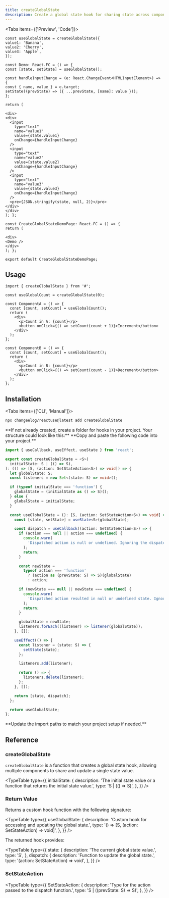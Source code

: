 ```yaml
---
title: createGlobalState
description: Create a global state hook for sharing state across components
---
```


<Tabs items={['Preview', 'Code']}>
  <Tab value="Preview">
    <CreateGlobalStateDemoPage />
  </Tab>
  ```tsx tab="Code"
const useGlobalState = createGlobalState({
  value1: 'Banana',
  value2: 'Cherry',
  value3: 'Apple',
});

const Demo: React.FC = () => {
const [state, setState] = useGlobalState();

const handleInputChange = (e: React.ChangeEvent<HTMLInputElement>) => {
const { name, value } = e.target;
setState((prevState) => ({ ...prevState, [name]: value }));
};

return (

<div>
  <div>
    <input
      type="text"
      name="value1"
      value={state.value1}
      onChange={handleInputChange}
    />
    <input
      type="text"
      name="value2"
      value={state.value2}
      onChange={handleInputChange}
    />
    <input
      type="text"
      name="value3"
      value={state.value3}
      onChange={handleInputChange}
    />
    <pre>{JSON.stringify(state, null, 2)}</pre>
  </div>
</div>
); };

const CreateGlobalStateDemoPage: React.FC = () => {
return (

<div>
  <Demo />
</div>
); };

export default CreateGlobalStateDemoPage;
```
</Tabs>

## Usage

```tsx
import { createGlobalState } from '#';

const useGlobalCount = createGlobalState(0);

const ComponentA = () => {
  const [count, setCount] = useGlobalCount();
  return (
    <div>
      <p>Count in A: {count}</p>
      <button onClick={() => setCount(count + 1)}>Increment</button>
    </div>
  );
};

const ComponentB = () => {
  const [count, setCount] = useGlobalCount();
  return (
    <div>
      <p>Count in B: {count}</p>
      <button onClick={() => setCount(count - 1)}>Decrement</button>
    </div>
  );
};
```

## Installation

<Tabs items={['CLI', 'Manual']}>
```bash tab="CLI"
npx changeelog/reactuse@latest add createGlobalState
```

  <Tab value="Manual">
<Steps>
<Step>
**If not already created, create a folder for hooks in your project. Your structure could look like this:**

<Files>
  <Folder name="app" defaultOpen>
    <File name="layout.tsx" />
    <File name="page.tsx" />
    <File name="global.css" />
  </Folder>
  <Folder name="components">
    <File name="button.tsx" />
    <File name="tabs.tsx" />
    <File name="dialog.tsx" />
  </Folder>
    <Folder name="hooks">
    <File name="hook.ts" />
    <File name="custom-hook.ts" />
  </Folder>
  <File name="package.json" />
</Files>
 </Step>
<Step>
**Copy and paste the following code into your project.**

```ts tab="Manual"
import { useCallback, useEffect, useState } from 'react';

export const createGlobalState = <S>(
  initialState: S | (() => S),
): (() => [S, (action: SetStateAction<S>) => void]) => {
  let globalState: S;
  const listeners = new Set<(state: S) => void>();

  if (typeof initialState === 'function') {
    globalState = (initialState as () => S)();
  } else {
    globalState = initialState;
  }

  const useGlobalState = (): [S, (action: SetStateAction<S>) => void] => {
    const [state, setState] = useState<S>(globalState);

    const dispatch = useCallback((action: SetStateAction<S>) => {
      if (action === null || action === undefined) {
        console.warn(
          'Dispatched action is null or undefined. Ignoring the dispatch.',
        );
        return;
      }

      const newState =
        typeof action === 'function'
          ? (action as (prevState: S) => S)(globalState)
          : action;

      if (newState === null || newState === undefined) {
        console.warn(
          'Dispatched action resulted in null or undefined state. Ignoring the dispatch.',
        );
        return;
      }

      globalState = newState;
      listeners.forEach((listener) => listener(globalState));
    }, []);

    useEffect(() => {
      const listener = (state: S) => {
        setState(state);
      };

      listeners.add(listener);

      return () => {
        listeners.delete(listener);
      };
    }, []);

    return [state, dispatch];
  };

  return useGlobalState;
};
```

</Step>
<Step>
**Update the import paths to match your project setup if needed.**
</Step>
</Steps></Tab>
  </Tabs>

## Reference

### createGlobalState

`createGlobalState` is a function that creates a global state hook, allowing multiple components to share and update a single state value.

<TypeTable
  type={{
    initialState: {
      description:
        'The initial state value or a function that returns the initial state value.',
      type: 'S | (() => S)',
    },
  }}
/>

### Return Value

Returns a custom hook function with the following signature:

<TypeTable
  type={{
    useGlobalState: {
      description: 'Custom hook for accessing and updating the global state.',
      type: '() => [S, (action: SetStateAction) => void]',
    },
  }}
/>

The returned hook provides:

<TypeTable
  type={{
    state: {
      description: 'The current global state value.',
      type: 'S',
    },
    dispatch: {
      description: 'Function to update the global state.',
      type: '(action: SetStateAction) => void',
    },
  }}
/>

### SetStateAction

<TypeTable
  type={{
    SetStateAction: {
      description: 'Type for the action passed to the dispatch function.',
      type: 'S | ((prevState: S) => S)',
    },
  }}
/>

